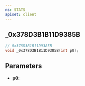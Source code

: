 ```yaml
---
ns: STATS
apiset: client
---
```

## _0x378D3B1B11D9385B

```c
// 0x378D3B1B11D9385B
void _0x378D3B1B11D9385B(int p0);
```


## Parameters
* **p0**: